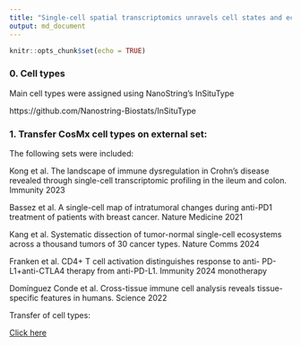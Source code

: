 ```yaml
---
title: "Single-cell spatial transcriptomics unravels cell states and ecosystems associated with response to immunotherapy in vulvar high-grade lesions"
output: md_document
---
```


```r
knitr::opts_chunk$set(echo = TRUE)
```

### 0. Cell types

Main cell types were assigned using NanoString's InSituType

https://github.com/Nanostring-Biostats/InSituType

### 1. Transfer CosMx cell types on external set:

The following sets were included:

Kong et al. The landscape of immune dysregulation in Crohn’s disease revealed through single-cell transcriptomic profiling in the ileum and colon. Immunity 2023

Bassez et al. A single-cell map of intratumoral changes during  anti-PD1 treatment of patients with breast cancer. Nature Medicine 2021

Kang et al. Systematic dissection of tumor-normal single-cell ecosystems across a thousand tumors of 30 cancer types. Nature Comms 2024

Franken et al. CD4+ T cell activation distinguishes response to anti- PD-L1+anti-CTLA4 therapy from anti-PD-L1. Immunity 2024
monotherapy

Domínguez Conde et al. Cross-tissue immune cell analysis reveals tissue-specific features in humans. Science 2022


Transfer of cell types:

[Click here](https://github.com/roderickslieker/CosMx_vHSIL/blob/master/001_SignaturesAll.md)


